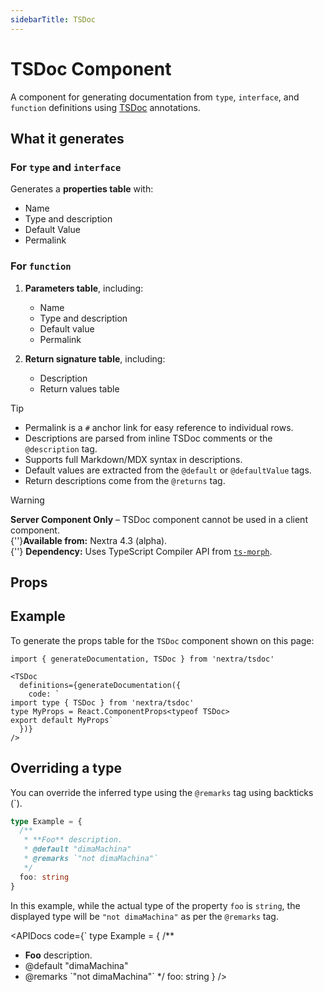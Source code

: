 ```yaml
---
sidebarTitle: TSDoc
---
```


# TSDoc Component

A component for generating documentation from `type`, `interface`, and
`function` definitions using [TSDoc](https://tsdoc.org) annotations.

## What it generates

### For `type` and `interface`

Generates a **properties table** with:

- Name
- Type and description
- Default Value
- Permalink

### For `function`

1. **Parameters table**, including:

   - Name
   - Type and description
   - Default value
   - Permalink

2. **Return signature table**, including:
   - Description
   - Return values table

> [!TIP]
>
> - Permalink is a `#` anchor link for easy reference to individual rows.
> - Descriptions are parsed from inline TSDoc comments or the `@description`
>   tag.
> - Supports full Markdown/MDX syntax in descriptions.
> - Default values are extracted from the `@default` or `@defaultValue` tags.
> - Return descriptions come from the `@returns` tag.

> [!WARNING]
>
> **Server Component Only** – TSDoc component cannot be used in a client
> component.<br />{''}**Available from:** Nextra 4.3 (alpha).<br />{''}
> **Dependency:** Uses TypeScript Compiler API from
> [`ts-morph`](https://github.com/dsherret/ts-morph).

## Props

<APIDocs componentName="TSDoc" packageName="nextra/tsdoc" />

## Example

To generate the props table for the `TSDoc` component shown on this page:

```mdx
import { generateDocumentation, TSDoc } from 'nextra/tsdoc'

<TSDoc
  definitions={generateDocumentation({
    code: `
import type { TSDoc } from 'nextra/tsdoc'
type MyProps = React.ComponentProps<typeof TSDoc>
export default MyProps`
  })}
/>
```

## Overriding a type

You can override the inferred type using the `@remarks` tag using backticks (`).

```ts
type Example = {
  /**
   * **Foo** description.
   * @default "dimaMachina"
   * @remarks `"not dimaMachina"`
   */
  foo: string
}
```

In this example, while the actual type of the property `foo` is `string`, the
displayed type will be `"not dimaMachina"` as per the `@remarks` tag.

<APIDocs
  code={`
type Example = {
  /**
   * **Foo** description.
   * @default "dimaMachina"
   * @remarks \`"not dimaMachina"\`
   */
  foo: string
}
/>
